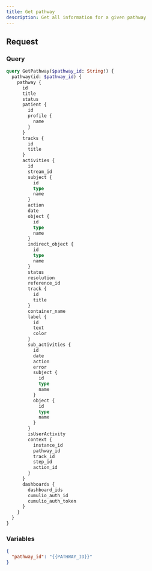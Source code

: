 ```yaml
---
title: Get pathway
description: Get all information for a given pathway
---
```


## Request

### Query

```graphql
query GetPathway($pathway_id: String!) {
  pathway(id: $pathway_id) {
    pathway {
      id
      title
      status
      patient {
        id
        profile {
          name
        }
      }
      tracks {
        id
        title
      }
      activities {
        id
        stream_id
        subject {
          id
          type
          name
        }
        action
        date
        object {
          id
          type
          name
        }
        indirect_object {
          id
          type
          name
        }
        status
        resolution
        reference_id
        track {
          id
          title
        }
        container_name
        label {
          id
          text
          color
        }
        sub_activities {
          id
          date
          action
          error
          subject {
            id
            type
            name
          }
          object {
            id
            type
            name
          }
        }
        isUserActivity
        context {
          instance_id
          pathway_id
          track_id
          step_id
          action_id
        }
      }
      dashboards {
        dashboard_ids
        cumulio_auth_id
        cumulio_auth_token
      }
    }
  }
}
```

### Variables

```json
{
  "pathway_id": "{{PATHWAY_ID}}"
}
```
